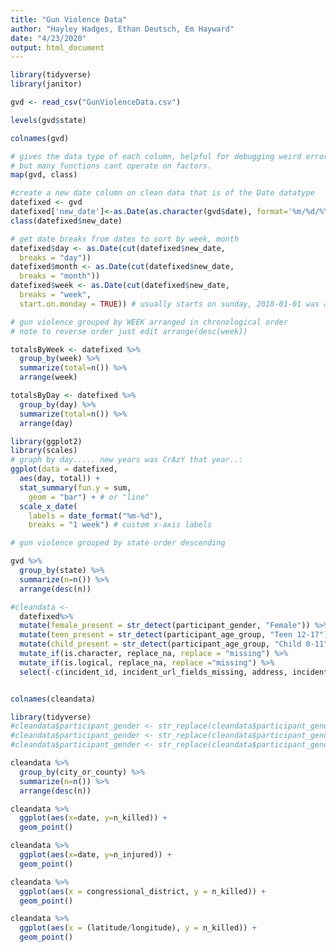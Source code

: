 ```yaml
---
title: "Gun Violence Data"
author: "Hayley Hadges, Ethan Deutsch, Em Hayward"
date: "4/23/2020"
output: html_document
---
```



```r
library(tidyverse)
library(janitor)

```

```r
gvd <- read_csv("GunViolenceData.csv")
```
```r
levels(gvd$state)
```
```r
colnames(gvd)
```


```r
# gives the data type of each column, helpful for debugging weird errors with types. Many of the types are factors
# but many functions cant operate on factors.
map(gvd, class)
```



```r
#create a new date column on clean data that is of the Date datatype
datefixed <- gvd
datefixed['new_date']<-as.Date(as.character(gvd$date), format='%m/%d/%Y')
class(datefixed$new_date)
```

```r
# get date breaks from dates to sort by week, month
datefixed$day <- as.Date(cut(datefixed$new_date,
  breaks = "day"))
datefixed$month <- as.Date(cut(datefixed$new_date,
  breaks = "month"))
datefixed$week <- as.Date(cut(datefixed$new_date,
  breaks = "week",
  start.on.monday = TRUE)) # usually starts on sunday, 2018-01-01 was a monday. makes it easier ;)
```

```r
# gun violence grouped by WEEK arranged in chronological order
# note to reverse order just edit arrange(desc(week))

totalsByWeek <- datefixed %>%
  group_by(week) %>%
  summarize(total=n()) %>%
  arrange(week)
```

```r
totalsByDay <- datefixed %>%
  group_by(day) %>%
  summarize(total=n()) %>%
  arrange(day)
```


```r
library(ggplot2)
library(scales)
# graph by day..... new years was CrAzY that year..:
ggplot(data = datefixed,
  aes(day, total)) +
  stat_summary(fun.y = sum,
    geom = "bar") + # or "line"
  scale_x_date(
    labels = date_format("%m-%d"),
    breaks = "1 week") # custom x-axis labels
```

```r
# gun violence grouped by state order descending

gvd %>%
  group_by(state) %>%
  summarize(n=n()) %>%
  arrange(desc(n))
```

```r
#cleandata <- 
  datefixed%>%
  mutate(female_present = str_detect(participant_gender, "Female")) %>% 
  mutate(teen_present = str_detect(participant_age_group, "Teen 12-17")) %>% 
  mutate(child_present = str_detect(participant_age_group, "Child 0-11")) %>% 
  mutate_if(is.character, replace_na, replace = "missing") %>%
  mutate_if(is.logical, replace_na, replace ="missing") %>% 
  select(-c(incident_id, incident_url_fields_missing, address, incident_url, source_url, incident_characteristics, location_description, notes, participant_name, participant_relationship, sources))
```

```r

```



```r
colnames(cleandata)
```




```r
library(tidyverse)
#cleandata$participant_gender <- str_replace(cleandata$participant_gender, "||", ",")
#cleandata$participant_gender <- str_replace(cleandata$participant_gender, "::", "")
#cleandata$participant_gender <- str_replace(cleandata$participant_gender, "[0123]", "")

```

```r
cleandata %>%
  group_by(city_or_county) %>%
  summarize(n=n()) %>%
  arrange(desc(n))
```

```r
cleandata %>%
  ggplot(aes(x=date, y=n_killed)) +
  geom_point()
```

```r
cleandata %>%
  ggplot(aes(x=date, y=n_injured)) +
  geom_point()
```

```r
cleandata %>%
  ggplot(aes(x = congressional_district, y = n_killed)) +
  geom_point()
```

```r
cleandata %>%
  ggplot(aes(x = (latitude/longitude), y = n_killed)) +
  geom_point()
```

